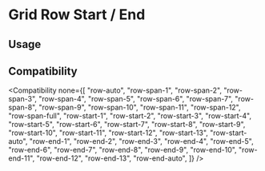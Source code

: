 
# Grid Row Start / End

## Usage

<Usage />

## Compatibility

<Compatibility
  none={[
    "row-auto",
    "row-span-1",
    "row-span-2",
    "row-span-3",
    "row-span-4",
    "row-span-5",
    "row-span-6",
    "row-span-7",
    "row-span-8",
    "row-span-9",
    "row-span-10",
    "row-span-11",
    "row-span-12",
    "row-span-full",
    "row-start-1",
    "row-start-2",
    "row-start-3",
    "row-start-4",
    "row-start-5",
    "row-start-6",
    "row-start-7",
    "row-start-8",
    "row-start-9",
    "row-start-10",
    "row-start-11",
    "row-start-12",
    "row-start-13",
    "row-start-auto",
    "row-end-1",
    "row-end-2",
    "row-end-3",
    "row-end-4",
    "row-end-5",
    "row-end-6",
    "row-end-7",
    "row-end-8",
    "row-end-9",
    "row-end-10",
    "row-end-11",
    "row-end-12",
    "row-end-13",
    "row-end-auto",
  ]}
/>
